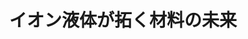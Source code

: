 ﻿---
title: "イオン液体が拓く材料の未来"
category: "物質理工"
vol: "83"
interviewee: "大内 幸雄"
url: ""
tags: []
pdf: "83-5-ochi.pdf"
facephoto: ""
career: ""
preface: "大内研究室では、イオン液体の物性の測定と制御を通して、まったく新しい材料を作ろうとしている。大内先生が考える新しい材料とはどのようなものなのだろうか。本稿ではまず、イオン液体について説明する。そして、先生の経歴について触れながら、2つの主要な物性測定法、さらに先生が見据えるイオン液体の未来まで紹介していく。"
---

